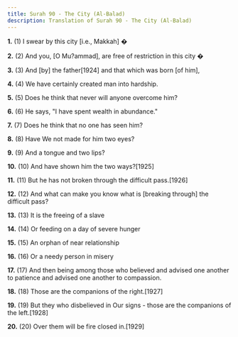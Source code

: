 ```yaml
---
title: Surah 90 - The City (Al-Balad)
description: Translation of Surah 90 - The City (Al-Balad)
---
```


**1.** (1) I swear by this city [i.e., Makkah] �

**2.** (2) And you, [O Mu?ammad], are free of restriction in this city �

**3.** (3) And [by] the father[1924] and that which was born [of him],

**4.** (4) We have certainly created man into hardship.

**5.** (5) Does he think that never will anyone overcome him?

**6.** (6) He says, "I have spent wealth in abundance."

**7.** (7) Does he think that no one has seen him?

**8.** (8) Have We not made for him two eyes?

**9.** (9) And a tongue and two lips?

**10.** (10) And have shown him the two ways?[1925]

**11.** (11) But he has not broken through the difficult pass.[1926]

**12.** (12) And what can make you know what is [breaking through] the difficult pass?

**13.** (13) It is the freeing of a slave

**14.** (14) Or feeding on a day of severe hunger

**15.** (15) An orphan of near relationship

**16.** (16) Or a needy person in misery

**17.** (17) And then being among those who believed and advised one another to patience and advised one another to compassion.

**18.** (18) Those are the companions of the right.[1927]

**19.** (19) But they who disbelieved in Our signs - those are the companions of the left.[1928]

**20.** (20) Over them will be fire closed in.[1929]

